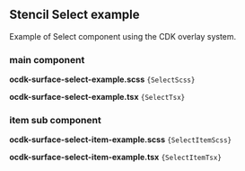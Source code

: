 
## Stencil Select example

Example of Select component using the CDK overlay system.

### main component

**ocdk-surface-select-example.scss**
<code className="language-css" filename="ocdk-surface-select-example.scss">{SelectScss}</code>

**ocdk-surface-select-example.tsx**
<code className="language-ts" filename="ocdk-surface-select-example.tsx">{SelectTsx}</code>

### item sub component

**ocdk-surface-select-item-example.scss**
<code className="language-css" filename="ocdk-surface-select-item-example.scss">{SelectItemScss}</code>

**ocdk-surface-select-item-example.tsx**
<code className="language-ts" filename="ocdk-surface-select-item-example.tsx">{SelectItemTsx}</code>
